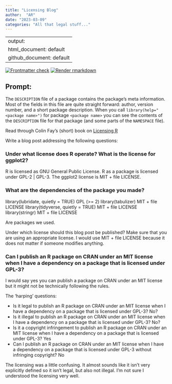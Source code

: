 ```yaml
---
title: "Licensing Blog"
author:  "AR"
date: "2023-03-09"
categories: "All that legal stuff..."
---
```




---
output:
  html_document: default
  github_document: default
---

<!-- README.md is generated from README.Rmd. Please edit that file -->
<!-- badges: start -->
[![Frontmatter check](../../actions/workflows/check-yaml.yaml/badge.svg)](../../actions/workflows/check-yaml.yaml)
[![Render rmarkdown](../../actions/workflows/render-rmarkdown.yaml/badge.svg)](../../actions/workflows/render-rmarkdown.yaml)
<!-- badges: end -->
  

## Prompt:

The `DESCRIPTION` file of a package contains the package's meta information. Most of the fields in this file are quite straight forward: author, version number, and a short package description. When you call `library(help="<package name>")` for  package `<package name>` you can see the contents of the `DESCRIPTION` file for that package (and some parts of the `NAMESPACE` file).

Read through Colin Fay's (short) book on [Licensing R](https://thinkr-open.github.io/licensing-r/)

Write a blog post addressing the following questions: 

### Under what license does R operate? What is the license for ggplot2?

R is licensed as GNU General Public License. R as a package is licensed under GPL-2 | GPL-3. The ggplot2 license is MIT + file LICENSE. 


### What are the dependencies of the package you made?

library(lubridate, quietly = TRUE)   GPL (>= 2)
library(tabulizer)    MIT + file LICENSE
library(tidyverse, quietly = TRUE)   MIT + file LICENSE
library(stringr)  MIT + file LICENSE

Are packages we used. 

Under which license should this blog post be published? Make sure that you are using an appropriate license. 
I would use MIT + file LICENSE because it does not matter if someone modifies anything. 

### Can I publish an R package on CRAN under an MIT license when I have a dependency on a package that is licensed under GPL-3?

I would say yes you can publish a package on CRAN under an MIT license but it might not be technically following the rules. 

The 'harping' questions:

- Is it legal to publish an R package on CRAN under an MIT license when I have a dependency on a package that is licensed under GPL-3?
No?
- Is it illegal to publish an R package on CRAN under an MIT license when I have a dependency on a package that is licensed under GPL-3?
No?
- Is it a copyright infringement to publish an R package on CRAN under an MIT license when I have a dependency on a package that is licensed under GPL-3?
Yes
- Can I publish an R package on CRAN under an MIT license when I have a dependency on a package that is licensed under GPL-3 without infringing copyright?
No

The licensing was a little confusing. It almost sounds like it isn't very explicitly defined so it isn't legal, but also not illegal. I'm not sure I understood the licensing very well. 


